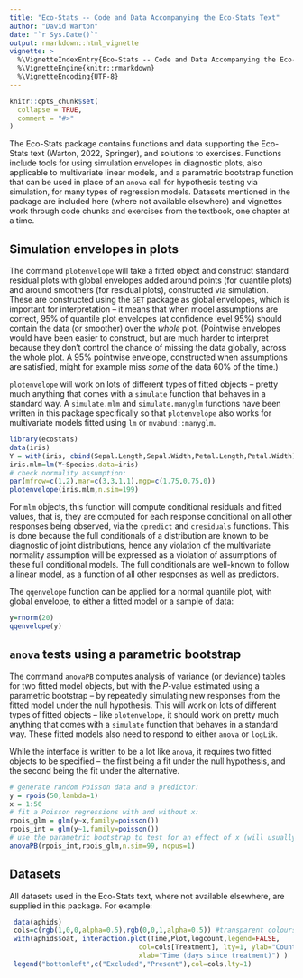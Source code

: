 ---
title: "Eco-Stats -- Code and Data Accompanying the Eco-Stats Text"
author: "David Warton"
date: "`r Sys.Date()`"
output: rmarkdown::html_vignette
vignette: >
  %\VignetteIndexEntry{Eco-Stats -- Code and Data Accompanying the Eco-Stats Text}
  %\VignetteEngine{knitr::rmarkdown}
  %\VignetteEncoding{UTF-8}
---

```{r setup, include = FALSE}
knitr::opts_chunk$set(
  collapse = TRUE,
  comment = "#>"
)
```

The Eco-Stats package contains functions and data supporting the Eco-Stats text (Warton, 2022, Springer), and solutions to exercises. Functions include tools for using simulation envelopes in diagnostic plots, also applicable to multivariate linear models, and a parametric bootstrap function that can be used in place of an `anova` call for hypothesis testing via simulation, for many types of regression models. Datasets mentioned in the package are included here (where not available elsewhere) and vignettes work through code chunks and exercises from the textbook, one chapter at a time.

## Simulation envelopes in plots

The command `plotenvelope` will take a fitted object and construct standard residual plots with global envelopes added around points (for quantile plots) and around smoothers (for residual plots), constructed via simulation. These are constructed using the `GET` package as global envelopes, which is important for interpretation -- it means that when model assumptions are correct, 95% of quantile plot envelopes (at confidence level 95%) should contain the data (or smoother) over the _whole_ plot. (Pointwise envelopes would have been easier to construct, but are much harder to interpret because they don't control the chance of missing the data globally, across the whole plot. A 95% pointwise envelope, constructed when assumptions are satisfied, might for example miss _some_ of the data 60% of the time.)

`plotenvelope` will work on lots of different  types of fitted objects -- pretty much anything that comes with a `simulate` function that behaves in a standard way. A `simulate.mlm` and `simulate.manyglm` functions have been written in this package specifically so that `plotenvelope` also works for multivariate models fitted using `lm` or `mvabund::manyglm`.


```{r, echo=TRUE, fig.width=8, fig.height=4}
library(ecostats)
data(iris)
Y = with(iris, cbind(Sepal.Length,Sepal.Width,Petal.Length,Petal.Width))
iris.mlm=lm(Y~Species,data=iris)
# check normality assumption:
par(mfrow=c(1,2),mar=c(3,3,1,1),mgp=c(1.75,0.75,0))
plotenvelope(iris.mlm,n.sim=199)
```

For `mlm` objects, this function will compute conditional residuals and fitted values, that is, they are computed for each response conditional on all other responses being observed, via the `cpredict` and `cresiduals` functions. This is done because the full conditionals of a distribution are known to be diagnostic of joint distributions, hence any violation of the multivariate normality assumption will be expressed as a violation of assumptions of these full conditional models. The full conditionals are well-known to follow a linear model, as a function of all other responses as well as predictors.

The `qqenvelope` function can be applied for a normal quantile plot, with global envelope, to either a fitted model or a sample of data:
```{r, echo=TRUE, fig.width=4, fig.height=4}
y=rnorm(20)
qqenvelope(y)
```

## `anova` tests using a parametric bootstrap

The command `anovaPB` computes analysis of variance (or deviance) tables for two fitted model objects, but with the ${P}$-value estimated using a parametric bootstrap -- by repeatedly simulating new responses from the fitted model under the null hypothesis. This will work on lots of different  types of fitted objects -- like `plotenvelope`, it should work on pretty much anything that comes with a `simulate` function that behaves in a standard way. These fitted models also need to respond to either `anova` or `logLik`.

While the interface is written to be a lot like `anova`, it requires two fitted objects to be specified -- the first being a fit under the null hypothesis, and the second being the fit under the alternative.

```{r anovaPB}
# generate random Poisson data and a predictor:
y = rpois(50,lambda=1)
x = 1:50
# fit a Poisson regressions with and without x:
rpois_glm = glm(y~x,family=poisson())
rpois_int = glm(y~1,family=poisson())
# use the parametric bootstrap to test for an effect of x (will usually be non-significant)
anovaPB(rpois_int,rpois_glm,n.sim=99, ncpus=1)
```

## Datasets

All datasets used in the Eco-Stats text, where not available elsewhere, are supplied in this package. For example:
```{r aphidData, fig.width=6,fig.height=4}
 data(aphids)
 cols=c(rgb(1,0,0,alpha=0.5),rgb(0,0,1,alpha=0.5)) #transparent colours
 with(aphids$oat, interaction.plot(Time,Plot,logcount,legend=FALSE,
                                col=cols[Treatment], lty=1, ylab="Counts [log(y+1) scale]",
                                xlab="Time (days since treatment)") )
 legend("bottomleft",c("Excluded","Present"),col=cols,lty=1)
```
